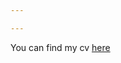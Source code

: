 ```yaml
---

---
```


You can find my cv [here](https://drive.google.com/file/d/1VqwHeTfZmp5alm9VYIQh-j-veMKbBwHL/view?usp=sharing)